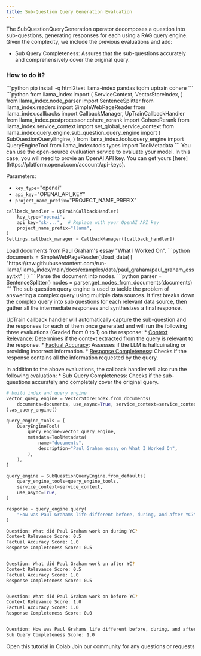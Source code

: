 ```yaml
---
title: Sub-Question Query Generation Evaluation
---
```

The SubQuestionQueryGeneration operator decomposes a question into sub-questions, generating responses for each using a RAG query engine. Given the complexity, we include the previous evaluations and add:
  * Sub Query Completeness: Assures that the sub-questions accurately and comprehensively cover the original query.

### How to do it?
<Steps>
  <Step title="Install UpTrain and LlamaIndex">
```python
pip install -q html2text llama-index pandas tqdm uptrain cohere
```
  </Step>
  <Step title="Import required libraries">
```python
from llama_index import (
    ServiceContext,
    VectorStoreIndex,
)
from llama_index.node_parser import SentenceSplitter
from llama_index.readers import SimpleWebPageReader
from llama_index.callbacks import CallbackManager, UpTrainCallbackHandler
from llama_index.postprocessor.cohere_rerank import CohereRerank
from llama_index.service_context import set_global_service_context
from llama_index.query_engine.sub_question_query_engine import (
    SubQuestionQueryEngine,
)
from llama_index.tools.query_engine import QueryEngineTool
from llama_index.tools.types import ToolMetadata
```
  </Step>
  <Step title="Setup UpTrain Open-Source Software (OSS)">
  You can use the open-source evaluation service to evaluate your model. In this case, you will need to provie an OpenAI API key. You can get yours [here](https://platform.openai.com/account/api-keys).

Parameters:
* `key_type`="openai"
* `api_key`="OPENAI_API_KEY"
* `project_name_prefix`="PROJECT_NAME_PREFIX"
```python
callback_handler = UpTrainCallbackHandler(
    key_type="openai",
    api_key="sk-...",  # Replace with your OpenAI API key
    project_name_prefix="llama",
)
Settings.callback_manager = CallbackManager([callback_handler])
```
  </Step>
  <Step title="Load and Parse Documents">
  Load documents from Paul Graham's essay "What I Worked On".
  ```python
  documents = SimpleWebPageReader().load_data(
    [
        "https://raw.githubusercontent.com/run-llama/llama_index/main/docs/examples/data/paul_graham/paul_graham_essay.txt"
    ]
)
  ```
  Parse the document into nodes.
```python
parser = SentenceSplitter()
nodes = parser.get_nodes_from_documents(documents)
```
  </Step>

<Step title = 'Sub-Question Query Generation Evaluation'>
  The sub question query engine is used to tackle the problem of answering a complex query using multiple data sources. It first breaks down the complex query into sub questions for each relevant data source, then gather all the intermediate responses and synthesizes a final response.

  UpTrain callback handler will automatically capture the sub-question and the responses for each of them once generated and will run the following three evaluations (Graded from 0 to 1) on the response:
    * [Context Relevance](/predefined-evaluations/context-awareness/context-relevance): Determines if the context extracted from the query is relevant to the response.
    * [Factual Accuracy](/predefined-evaluations/context-awareness/factual-accuracy): Assesses if the LLM is hallcuinating or providing incorrect information.
    * [Response Completeness](/predefined-evaluations/response-quality/response-completeness): Checks if the response contains all the information requested by the query.
  
  In addition to the above evaluations, the callback handler will also run the following evaluation:
    * Sub Query Completeness: Checks if the sub-questions accurately and completely cover the original query.

```python
# build index and query engine
vector_query_engine = VectorStoreIndex.from_documents(
    documents=documents, use_async=True, service_context=service_context
).as_query_engine()

query_engine_tools = [
    QueryEngineTool(
        query_engine=vector_query_engine,
        metadata=ToolMetadata(
            name="documents",
            description="Paul Graham essay on What I Worked On",
        ),
    ),
]

query_engine = SubQuestionQueryEngine.from_defaults(
    query_engine_tools=query_engine_tools,
    service_context=service_context,
    use_async=True,
)

response = query_engine.query(
    "How was Paul Grahams life different before, during, and after YC?"
)
```
```bash
Question: What did Paul Graham work on during YC?
Context Relevance Score: 0.5
Factual Accuracy Score: 1.0
Response Completeness Score: 0.5


Question: What did Paul Graham work on after YC?
Context Relevance Score: 0.5
Factual Accuracy Score: 1.0
Response Completeness Score: 0.5


Question: What did Paul Graham work on before YC?
Context Relevance Score: 1.0
Factual Accuracy Score: 1.0
Response Completeness Score: 0.0


Question: How was Paul Grahams life different before, during, and after YC?
Sub Query Completeness Score: 1.0
```
  </Step>
   
</Steps>


<CardGroup cols={2}>
  <Card
    title="Tutorial"
    href="https://colab.research.google.com/github/run-llama/llama_index/blob/main/docs/docs/examples/callbacks/UpTrainCallback.ipynb"
    icon="infinity"
    color="#808080"
  >
    Open this tutorial in Colab
  </Card>
  <Card
    title="Have Questions?"
    href="https://join.slack.com/t/uptraincommunity/shared_invite/zt-1yih3aojn-CEoR_gAh6PDSknhFmuaJeg"
    icon="slack"
    color="#808080"
  >
    Join our community for any questions or requests
  </Card>
</CardGroup>

